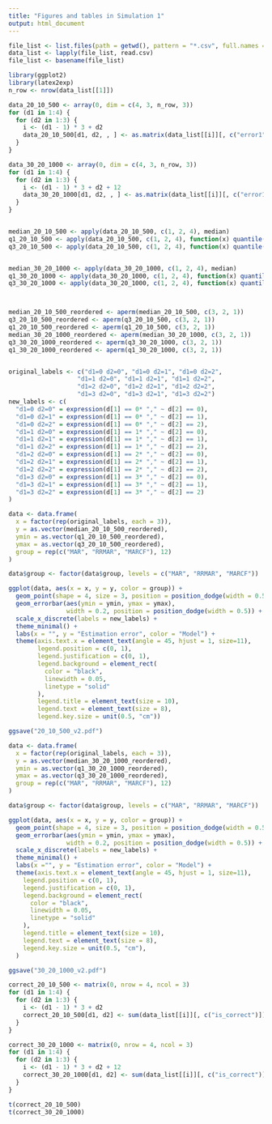 ```yaml
---
title: "Figures and tables in Simulation 1"
output: html_document
---
```


```r
file_list <- list.files(path = getwd(), pattern = "*.csv", full.names = TRUE)
data_list <- lapply(file_list, read.csv)
file_list <- basename(file_list)
```


```r
library(ggplot2)
library(latex2exp)
n_row <- nrow(data_list[[1]])

data_20_10_500 <- array(0, dim = c(4, 3, n_row, 3))
for (d1 in 1:4) {
  for (d2 in 1:3) {
    i <- (d1 - 1) * 3 + d2
    data_20_10_500[d1, d2, , ] <- as.matrix(data_list[[i]][, c("error1", "error2", "error3")])
  }
}

data_30_20_1000 <- array(0, dim = c(4, 3, n_row, 3))
for (d1 in 1:4) {
  for (d2 in 1:3) {
    i <- (d1 - 1) * 3 + d2 + 12
    data_30_20_1000[d1, d2, , ] <- as.matrix(data_list[[i]][, c("error1", "error2", "error3")])
  }
}


median_20_10_500 <- apply(data_20_10_500, c(1, 2, 4), median)
q1_20_10_500 <- apply(data_20_10_500, c(1, 2, 4), function(x) quantile(x, 0.25))
q3_20_10_500 <- apply(data_20_10_500, c(1, 2, 4), function(x) quantile(x, 0.75))


median_30_20_1000 <- apply(data_30_20_1000, c(1, 2, 4), median)
q1_30_20_1000 <- apply(data_30_20_1000, c(1, 2, 4), function(x) quantile(x, 0.25))
q3_30_20_1000 <- apply(data_30_20_1000, c(1, 2, 4), function(x) quantile(x, 0.75))



median_20_10_500_reordered <- aperm(median_20_10_500, c(3, 2, 1))
q3_20_10_500_reordered <- aperm(q3_20_10_500, c(3, 2, 1))
q1_20_10_500_reordered <- aperm(q1_20_10_500, c(3, 2, 1))
median_30_20_1000_reordered <- aperm(median_30_20_1000, c(3, 2, 1))
q3_30_20_1000_reordered <- aperm(q3_30_20_1000, c(3, 2, 1))
q1_30_20_1000_reordered <- aperm(q1_30_20_1000, c(3, 2, 1))


original_labels <- c("d1=0 d2=0", "d1=0 d2=1", "d1=0 d2=2", 
                   "d1=1 d2=0", "d1=1 d2=1", "d1=1 d2=2", 
                   "d1=2 d2=0", "d1=2 d2=1", "d1=2 d2=2", 
                   "d1=3 d2=0", "d1=3 d2=1", "d1=3 d2=2")
new_labels <- c(
  "d1=0 d2=0" = expression(d[1] == 0* "," ~ d[2] == 0),
  "d1=0 d2=1" = expression(d[1] == 0* "," ~ d[2] == 1),
  "d1=0 d2=2" = expression(d[1] == 0* "," ~ d[2] == 2),
  "d1=1 d2=0" = expression(d[1] == 1* "," ~ d[2] == 0),
  "d1=1 d2=1" = expression(d[1] == 1* "," ~ d[2] == 1),
  "d1=1 d2=2" = expression(d[1] == 1* "," ~ d[2] == 2),
  "d1=2 d2=0" = expression(d[1] == 2* "," ~ d[2] == 0),
  "d1=2 d2=1" = expression(d[1] == 2* "," ~ d[2] == 1),
  "d1=2 d2=2" = expression(d[1] == 2* "," ~ d[2] == 2),
  "d1=3 d2=0" = expression(d[1] == 3* "," ~ d[2] == 0),
  "d1=3 d2=1" = expression(d[1] == 3* "," ~ d[2] == 1),
  "d1=3 d2=2" = expression(d[1] == 3* "," ~ d[2] == 2)
)

data <- data.frame(
  x = factor(rep(original_labels, each = 3)),
  y = as.vector(median_20_10_500_reordered),
  ymin = as.vector(q1_20_10_500_reordered),
  ymax = as.vector(q3_20_10_500_reordered),
  group = rep(c("MAR", "RRMAR", "MARCF"), 12)
)

data$group <- factor(data$group, levels = c("MAR", "RRMAR", "MARCF"))

ggplot(data, aes(x = x, y = y, color = group)) +
  geom_point(shape = 4, size = 3, position = position_dodge(width = 0.5)) + 
  geom_errorbar(aes(ymin = ymin, ymax = ymax), 
                width = 0.2, position = position_dodge(width = 0.5)) + 
  scale_x_discrete(labels = new_labels) +
  theme_minimal() +
  labs(x = "", y = "Estimation error", color = "Model") +
  theme(axis.text.x = element_text(angle = 45, hjust = 1, size=11),
        legend.position = c(0, 1),
        legend.justification = c(0, 1),
        legend.background = element_rect(
          color = "black",
          linewidth = 0.05,
          linetype = "solid"
        ),
        legend.title = element_text(size = 10),
        legend.text = element_text(size = 8),
        legend.key.size = unit(0.5, "cm")) 

ggsave("20_10_500_v2.pdf")

data <- data.frame(
  x = factor(rep(original_labels, each = 3)),
  y = as.vector(median_30_20_1000_reordered),
  ymin = as.vector(q1_30_20_1000_reordered),
  ymax = as.vector(q3_30_20_1000_reordered),
  group = rep(c("MAR", "RRMAR", "MARCF"), 12)
)

data$group <- factor(data$group, levels = c("MAR", "RRMAR", "MARCF"))

ggplot(data, aes(x = x, y = y, color = group)) +
  geom_point(shape = 4, size = 3, position = position_dodge(width = 0.5)) +
  geom_errorbar(aes(ymin = ymin, ymax = ymax), 
                width = 0.2, position = position_dodge(width = 0.5)) +
  scale_x_discrete(labels = new_labels) +
  theme_minimal() +
  labs(x ="", y = "Estimation error", color = "Model") +
  theme(axis.text.x = element_text(angle = 45, hjust = 1, size=11),
    legend.position = c(0, 1),
    legend.justification = c(0, 1),
    legend.background = element_rect(
      color = "black",
      linewidth = 0.05,
      linetype = "solid"
    ),
    legend.title = element_text(size = 10),
    legend.text = element_text(size = 8),
    legend.key.size = unit(0.5, "cm"),
  ) 

ggsave("30_20_1000_v2.pdf")
```

```r
correct_20_10_500 <- matrix(0, nrow = 4, ncol = 3)
for (d1 in 1:4) {
  for (d2 in 1:3) {
    i <- (d1 - 1) * 3 + d2
    correct_20_10_500[d1, d2] <- sum(data_list[[i]][, c("is_correct")]) / n_row
  }
}

correct_30_20_1000 <- matrix(0, nrow = 4, ncol = 3)
for (d1 in 1:4) {
  for (d2 in 1:3) {
    i <- (d1 - 1) * 3 + d2 + 12
    correct_30_20_1000[d1, d2] <- sum(data_list[[i]][, c("is_correct")]) / n_row
  }
}

t(correct_20_10_500)
t(correct_30_20_1000)
```


